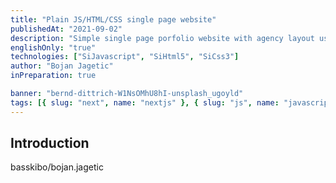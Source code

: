```yaml
---
title: "Plain JS/HTML/CSS single page website"
publishedAt: "2021-09-02"
description: "Simple single page porfolio website with agency layout using only plain HTML/CSS with vanilla js"
englishOnly: "true"
technologies: ["SiJavascript", "SiHtml5", "SiCss3"]
author: "Bojan Jagetic"
inPreparation: true

banner: "bernd-dittrich-W1NsOMhU8hI-unsplash_ugoyld"
tags: [{ slug: "next", name: "nextjs" }, { slug: "js", name: "javascript" }]
---
```


## Introduction

<CloudinaryImage
   src='https://res.cloudinary.com/dr1sm5gnj/image/upload/v1662131616/igutech/dim-hou-BjD3KhnTIkg-unsplash_zoagnr.jpg'
   text='Content not available yet'
   alt='Content not available yet'
/>

<GithubCardRepository>basskibo/bojan.jagetic</GithubCardRepository>
